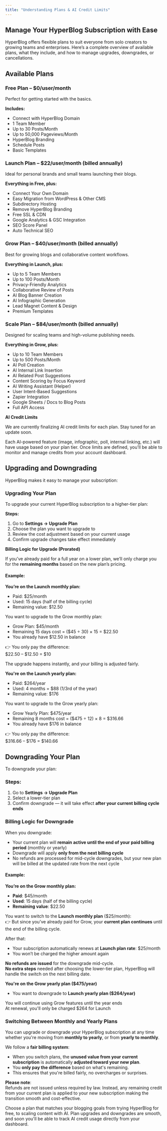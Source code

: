 ```yaml
---
title: "Understanding Plans & AI Credit Limits"
---
```


## Manage Your HyperBlog Subscription with Ease

HyperBlog offers flexible plans to suit everyone from solo creators to growing teams and enterprises. Here’s a complete overview of available plans, what they include, and how to manage upgrades, downgrades, or cancellations.

## Available Plans

### Free Plan – \$0/user/month

Perfect for getting started with the basics.

**Includes:**

- Connect with HyperBlog Domain
- 1 Team Member
- Up to 30 Posts/Month
- Up to 50,000 Pageviews/Month
- HyperBlog Branding
- Schedule Posts
- Basic Templates

### **Launch Plan – \$22/user/month (billed annually)**

Ideal for personal brands and small teams launching their blogs.

**Everything in Free, plus:**

- Connect Your Own Domain
- Easy Migration from WordPress & Other CMS
- Subdirectory Hosting
- Remove HyperBlog Branding
- Free SSL & CDN
- Google Analytics & GSC Integration
- SEO Score Panel
- Auto Technical SEO

### Grow Plan – \$40/user/month (billed annually)

Best for growing blogs and collaborative content workflows.

**Everything in Launch, plus:**

- Up to 5 Team Members
- Up to 100 Posts/Month
- Privacy-Friendly Analytics
- Collaborative Review of Posts
- AI Blog Banner Creation
- AI Infographic Generation
- Lead Magnet Content & Design
- Premium Templates

### Scale Plan – \$84/user/month (billed annually)

Designed for scaling teams and high-volume publishing needs.

**Everything in Grow, plus:**

- Up to 10 Team Members
- Up to 500 Posts/Month
- AI Poll Creation
- AI Internal Link Insertion
- AI Related Post Suggestions
- Content Scoring by Focus Keyword
- AI Writing Assistant (Helper)
- User Intent-Based Suggestions
- Zapier Integration
- Google Sheets / Docs to Blog Posts
- Full API Access

**AI Credit Limits** 

We are currently finalizing AI credit limits for each plan. Stay tuned for an update soon.

Each AI-powered feature (image, infographic, poll, internal linking, etc.) will have usage based on your plan tier. Once limits are defined, you’ll be able to monitor and manage credits from your account dashboard.

## Upgrading and Downgrading

HyperBlog makes it easy to manage your subscription:

### Upgrading Your Plan

To upgrade your current HyperBlog subscription to a higher-tier plan:

**Steps:**

1. Go to **Settings → Upgrade Plan**
2. Choose the plan you want to upgrade to
3. Review the cost adjustment based on your current usage
4. Confirm upgrade changes take effect immediately

**Billing Logic for Upgrade (Prorated)**

If you’ve already paid for a full year on a lower plan, we’ll only charge you for the **remaining months** based on the new plan’s pricing.

#### **Example:**

**You’re on the Launch monthly plan:**

- Paid: \$25/month
-  Used: 15 days (half of the billing cycle)
-  Remaining value: \$12.50

You want to upgrade to the Grow monthly plan:

- Grow Plan: \$45/month
-  Remaining 15 days cost = (\$45 ÷ 30) × 15 = \$22.50
- You already have \$12.50 in balance

 👉 You only pay the difference:\
 \$22.50 – \$12.50 = \$10

The upgrade happens instantly, and your billing is adjusted fairly.

**You're on the Launch yearly plan:**

- Paid: \$264/year
- Used: 4 months = \$88 (1/3rd of the year)
- Remaining value: \$176

You want to upgrade to the Grow yearly plan:

- Grow Yearly Plan: \$475/year
- Remaining 8 months cost = (\$475 ÷ 12) × 8 = \$316.66
- You already have \$176 in balance

👉 You only pay the difference:\
 \$316.66 – \$176 = \$140.66

## **Downgrading Your Plan**

To downgrade your plan:

### **Steps:**

1. Go to **Settings → Upgrade Plan**
2. Select a lower-tier plan
3. Confirm downgrade — it will take effect **after your current billing cycle ends**

### **Billing Logic for Downgrade**

When you downgrade:

- Your current plan will **remain active until the end of your paid billing period** (monthly or yearly)
- Downgrade will apply **only from the next billing cycle**
- No refunds are processed for mid-cycle downgrades, but your new plan will be billed at the updated rate from the next cycle

#### **Example:**

**You’re on the Grow monthly plan:**

- **Paid**: \$45/month
-  **Used**: 15 days (half of the billing cycle)
-  **Remaining value**: \$22.50

You want to switch to the **Launch monthly plan** (\$25/month):\
 👉 But since you’ve already paid for Grow, your **current plan continues** until the end of the billing cycle.

After that:

- Your subscription automatically renews at **Launch plan rate**: \$25/month
- You won’t be charged the higher amount again

**No refunds are issued** for the downgrade mid-cycle.\
**No extra steps** needed after choosing the lower-tier plan, HyperBlog will handle the switch on the next billing date.

**You're on the Grow yearly plan (\$475/year)**

- You want to downgrade to **Launch yearly plan (\$264/year)**

You will continue using Grow features until the year ends\
At renewal, you'll only be charged \$264 for Launch

### Switching Between Monthly and Yearly Plans

You can upgrade or downgrade your HyperBlog subscription at any time whether you're moving from **monthly to yearly**, or from **yearly to monthly**.

We follow a **fair billing system**:

- When you switch plans, the **unused value from your current subscription** is automatically **adjusted toward your new plan**.
- You **only pay the difference** based on what's remaining.
- This ensures that you're billed fairly, no overcharges or surprises.

**Please note**:\
Refunds are not issued unless required by law. Instead, any remaining credit from your current plan is applied to your new subscription making the transition smooth and cost-effective.

Choose a plan that matches your blogging goals from trying HyperBlog for free, to scaling content with AI. Plan upgrades and downgrades are smooth, and soon you'll be able to track AI credit usage directly from your dashboard.